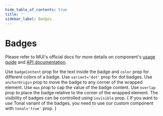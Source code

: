 ```yaml
---
hide_table_of_contents: true
title: ''
sidebar_label: Badges
---
```




<h1 className='!m-0'>Badges</h1>

<div className='template-bg-color' />

Please refer to MUI's official docs for more details on component's [usage guide](https://mui.com/material-ui/react-badge/) and [API documentation](https://mui.com/material-ui/api/badge/).

<Grid container spacing={6}>
  <Grid size={{ xs: 12, md: 6 }}>
    <CardSnippet
      title="Basic Badges"
      code={SourceCodeBadgesBasic}
    >
      <Typography className='mbe-6'>
        Use <code>badgeContent</code> prop for the text inside the badge and <code>color</code> prop for different colors of a badge.
      </Typography>
      <BadgesBasic />
    </CardSnippet>
  </Grid>
  <Grid size={{ xs: 12, md: 6 }}>
    <CardSnippet
      title="Dot Badges"
      code={SourceCodeBadgesDot}
    >
      <Typography className='mbe-6'>
        Use <code>variant='dot'</code> prop for dot badges.
      </Typography>
      <BadgesDot />
    </CardSnippet>
  </Grid>
  <Grid size={{ xs: 12, md: 6 }}>
    <CardSnippet
      title="Badge Alignment"
      code={SourceCodeBadgesAlignment}
    >
      <Typography className='mbe-6'>
        Use <code>anchorOrigin</code> prop to move the badge to any corner of the wrapped element.
      </Typography>
      <BadgesAlignment />
    </CardSnippet>
  </Grid>
  <Grid size={{ xs: 12, md: 6 }}>
    <CardSnippet
      title="Maximum Value"
      code={SourceCodeBadgesMaxValue}
    >
      <Typography className='mbe-6'>
        Use <code>max</code> prop to cap the value of the badge content.
      </Typography>
      <BadgesMaxValue />
    </CardSnippet>
  </Grid>
  <Grid size={{ xs: 12, md: 6 }}>
    <CardSnippet
      title="Badge Overlap"
      code={SourceCodeBadgesOverlap}
    >
      <Typography className='mbe-6'>
        Use <code>overlap</code> prop to place the badge relative to the corner of the wrapped element.
      </Typography>
      <BadgesOverlap />
    </CardSnippet>
  </Grid>
  <Grid size={{ xs: 12, md: 6 }}>
    <CardSnippet
      title="Badge visibility"
      code={SourceCodeBadgesVisibility}
    >
      <Typography className='mbe-6'>
        The visibility of badges can be controlled using <code>invisible</code> prop.
      </Typography>
      <BadgesVisibility />
    </CardSnippet>
  </Grid>
  <Grid item xs={12}>
    <CardSnippet
      title="Custom Tonal Badges"
      code={SourceCodeBadgesTonal}
    >
      {
        <Typography className='mbe-6'>
          If you want to use Tonal variant of the badges, you need to use our custom component with <code>tonal='true'</code> prop.
        </Typography>
      }
      <BadgesTonal />
    </CardSnippet>
  </Grid>
</Grid>